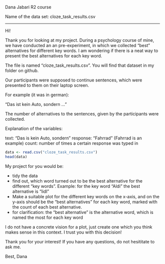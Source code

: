 
Dana Jabari
R2 course

Name of the data set: cloze_task_results.csv

----

Hi!

Thank you for looking at my project. 
During a psychology course of mine, we have conducted an an pre-experiment, in which
we collected "best" alternatives for different key words. I am wondering if there is
a neat way to present the best alternatives for each key word.


The file is named "cloze_task_results.csv". You will find that dataset in my 
folder on github. 

Our participants were supposed to continue sentences, which were presented to 
them on their laptop screen. 

For example (it was in german):

"Das ist kein Auto, sondern ..."

The number of alternatives to the sentences, given by the participants were collected.

Explanation of the variables:

text:     "Das is kein Auto, sondern"
response: "Fahrrad" (Fahrrad is an example)
count:    number of times a certain response was typed in

```{r}
data <- read.csv("cloze_task_results.csv")
head(data)
```


My project for you would be:

- tidy the data
- find out, which word turned out to be the best alternative for the different 
  "key words". 
  Example: for the key word "Aldi" the best alternative is "lidl"
- Make a suitable plot for the different key words on the x-axis, and on the
  y-axis should be the "best alternatives" for each key word, marked with the 
  count of each best alternative.
- for clarification: the "best alternative" is the alternative word, which
  is named the most for each key word

I do not have a concrete vision for a plot, just create one which you think makes
sense in this context. I trust you with this decision!

Thank you for your interest!
If you have any questions, do not hesititate to ask me. 

Best,
Dana



